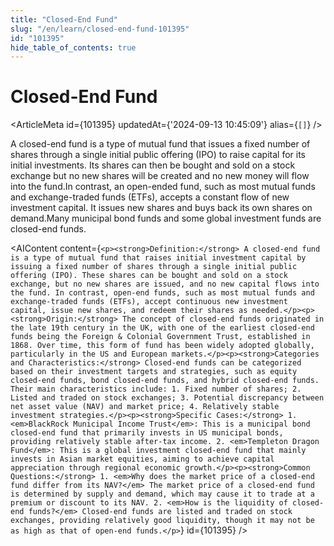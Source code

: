 ```yaml
---
title: "Closed-End Fund"
slug: "/en/learn/closed-end-fund-101395"
id: "101395"
hide_table_of_contents: true
---
```



# Closed-End Fund

<ArticleMeta id={101395} updatedAt={'2024-09-13 10:45:09'} alias={`[]`} />
<div className='border-solid border-b border-t-0 my-4 border-[var(--ifm-color-gray-300)]' />

A closed-end fund is a type of mutual fund that issues a fixed number of shares through a single initial public offering (IPO) to raise capital for its initial investments. Its shares can then be bought and sold on a stock exchange but no new shares will be created and no new money will flow into the fund.In contrast, an open-ended fund, such as most mutual funds and exchange-traded funds (ETFs), accepts a constant flow of new investment capital. It issues new shares and buys back its own shares on demand.Many municipal bond funds and some global investment funds are closed-end funds.

<AIContent content={`<p><strong>Definition:</strong> A closed-end fund is a type of mutual fund that raises initial investment capital by issuing a fixed number of shares through a single initial public offering (IPO). These shares can be bought and sold on a stock exchange, but no new shares are issued, and no new capital flows into the fund. In contrast, open-end funds, such as most mutual funds and exchange-traded funds (ETFs), accept continuous new investment capital, issue new shares, and redeem their shares as needed.</p><p><strong>Origin:</strong> The concept of closed-end funds originated in the late 19th century in the UK, with one of the earliest closed-end funds being the Foreign & Colonial Government Trust, established in 1868. Over time, this form of fund has been widely adopted globally, particularly in the US and European markets.</p><p><strong>Categories and Characteristics:</strong> Closed-end funds can be categorized based on their investment targets and strategies, such as equity closed-end funds, bond closed-end funds, and hybrid closed-end funds. Their main characteristics include: 1. Fixed number of shares; 2. Listed and traded on stock exchanges; 3. Potential discrepancy between net asset value (NAV) and market price; 4. Relatively stable investment strategies.</p><p><strong>Specific Cases:</strong> 1. <em>BlackRock Municipal Income Trust</em>: This is a municipal bond closed-end fund that primarily invests in US municipal bonds, providing relatively stable after-tax income. 2. <em>Templeton Dragon Fund</em>: This is a global investment closed-end fund that mainly invests in Asian market equities, aiming to achieve capital appreciation through regional economic growth.</p><p><strong>Common Questions:</strong> 1. <em>Why does the market price of a closed-end fund differ from its NAV?</em> The market price of a closed-end fund is determined by supply and demand, which may cause it to trade at a premium or discount to its NAV. 2. <em>How is the liquidity of closed-end funds?</em> Closed-end funds are listed and traded on stock exchanges, providing relatively good liquidity, though it may not be as high as that of open-end funds.</p>`} id={101395} />
